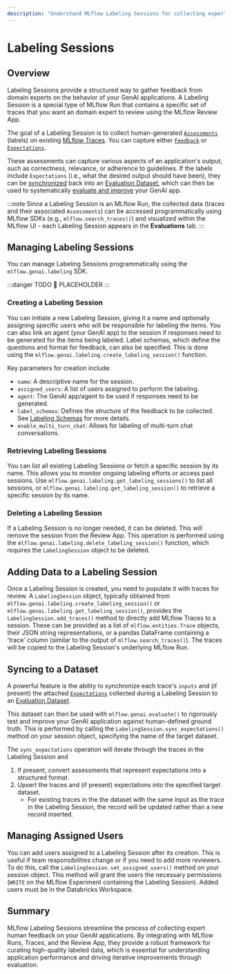 ```yaml
---
description: "Understand MLflow Labeling Sessions for collecting expert feedback on GenAI app traces and curating evaluation datasets."
---
```


# Labeling Sessions

## Overview

Labeling Sessions provide a structured way to gather feedback from domain experts on the behavior of your GenAI applications. A Labeling Session is a special type of MLflow Run that contains a specific set of traces that you want an domain expert to review using the MLflow Review App.

The goal of a Labeling Session is to collect human-generated [`Assessments`](/genai/tracing/data-model#assessments) (labels) on existing [MLflow Traces](/genai/tracing/index). You can capture either [`Feedback`](/genai/tracing/data-model#feedbacks) or [`Expectations`](/genai/tracing/data-model#expectation).

These assessments can capture various aspects of an application's output, such as correctness, relevance, or adherence to guidelines. If the labels include `Expectations` (i.e., what the desired output should have been), they can be [synchronized](/genai/eval-monitor/build-eval-dataset) back into an [Evaluation Dataset](/genai/eval-monitor/build-eval-dataset#creating-a-dataset-from-domain-expert-feedback), which can then be used to systematically [evaluate and improve](/genai/eval-monitor/evaluate-app) your GenAI app.

:::note
Since a Labeling Session is an MLflow Run, the collected data (traces and their associated `Assessments`) can be accessed programmatically using MLflow SDKs (e.g., `mlflow.search_traces()`) and visualized within the MLflow UI - each Labeling Session appears in the **Evaluations** tab.
:::

## Managing Labeling Sessions

You can manage Labeling Sessions programmatically using the `mlflow.genai.labeling` SDK.

:::danger TODO
🔴 PLACEHOLDER
:::

### Creating a Labeling Session

You can initiate a new Labeling Session, giving it a name and optionally assigning specific users who will be responsible for labeling the items. You can also link an agent (your GenAI app) to the session if responses need to be generated for the items being labeled. Label schemas, which define the questions and format for feedback, can also be specified. This is done using the `mlflow.genai.labeling.create_labeling_session()` function.

Key parameters for creation include:

- `name`: A descriptive name for the session.
- `assigned_users`: A list of users assigned to perform the labeling.
- `agent`: The GenAI app/agent to be used if responses need to be generated.
- `label_schemas`: Defines the structure of the feedback to be collected. See [Labeling Schemas](/genai/human-feedback/concepts/labeling-schemas) for more details.
- `enable_multi_turn_chat`: Allows for labeling of multi-turn chat conversations.

### Retrieving Labeling Sessions

You can list all existing Labeling Sessions or fetch a specific session by its name. This allows you to monitor ongoing labeling efforts or access past sessions. Use `mlflow.genai.labeling.get_labeling_sessions()` to list all sessions, or `mlflow.genai.labeling.get_labeling_session()` to retrieve a specific session by its name.

### Deleting a Labeling Session

If a Labeling Session is no longer needed, it can be deleted. This will remove the session from the Review App. This operation is performed using the `mlflow.genai.labeling.delete_labeling_session()` function, which requires the `LabelingSession` object to be deleted.

## Adding Data to a Labeling Session

Once a Labeling Session is created, you need to populate it with traces for review. A `LabelingSession` object, typically obtained from `mlflow.genai.labeling.create_labeling_session()` or `mlflow.genai.labeling.get_labeling_session()`, provides the `LabelingSession.add_traces()` method to directly add MLflow Traces to a session. These can be provided as a list of `mlflow.entities.Trace` objects, their JSON string representations, or a pandas DataFrame containing a 'trace' column (similar to the output of `mlflow.search_traces()`). The traces will be copied to the Labeling Session's underlying MLflow Run.

## Syncing to a Dataset

A powerful feature is the ability to synchronize each trace's `inputs` and (if present) the attached [`Expectations`](/genai/tracing/data-model#expectation) collected during a Labeling Session to an [Evaluation Dataset](/genai/eval-monitor/build-eval-dataset#creating-a-dataset-from-domain-expert-feedback).

This dataset can then be used with `mlflow.genai.evaluate()` to rigorously test and improve your GenAI application against human-defined ground truth. This is performed by calling the `LabelingSession.sync_expectations()` method on your session object, specifying the name of the target dataset.

The `sync_expectations` operation will iterate through the traces in the Labeling Session and

1.  If present, convert assessments that represent expectations into a structured format.
2.  Upsert the traces and (if present) expectations into the specified target dataset.
    - For existing traces in the the dataset with the same input as the trace in the Labeling Session, the record will be updated rather than a new record inserted.

## Managing Assigned Users

You can add users assigned to a Labeling Session after its creation. This is useful if team responsibilities change or if you need to add more reviewers. To do this, call the `LabelingSession.set_assigned_users()` method on your session object. This method will grant the users the necessary permissions (`WRITE` on the MLflow Experiment containing the Labeling Session). Added users must be in the Databricks Workspace.

## Summary

MLflow Labeling Sessions streamline the process of collecting expert human feedback on your GenAI applications. By integrating with MLflow Runs, Traces, and the Review App, they provide a robust framework for curating high-quality labeled data, which is essential for understanding application performance and driving iterative improvements through evaluation.
